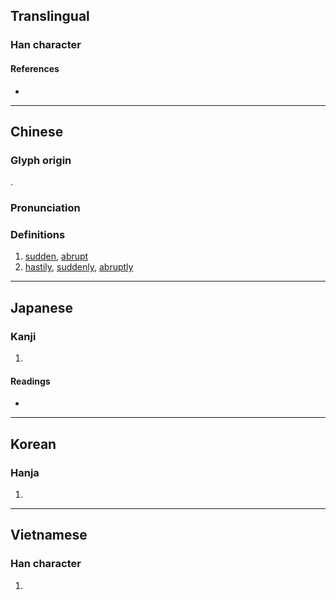 {{character info/new}}
==Translingual==

===Han character===
{{Han char|rn=9|rad=人|as=08|sn=10|four=27234|canj=OLOK|ids=⿲亻丨⿱夂犬(GJK),⿲亻丨⿱攵犬(HT)}}

====References====
* {{Han ref|kx=0107.220|dkj=00762|dj=0229.020|hdz=10175.060|uh=500F|ud=20495|bh=B0BF|bd=45247}}

----

==Chinese==
{{zh-forms}}

===Glyph origin===
{{Han etym}}
{{Han compound|攸|犬|ls=psc}}.

===Pronunciation===
{{zh-pron
|m=shū
|c=suk1
|mc=y
|oc=y
|ma=
|cat=a,adv
}}

===Definitions===
{{zh-hanzi}}

# [[sudden]], [[abrupt]]
# [[hastily]], [[suddenly]], [[abruptly]]

----

==Japanese==

===Kanji===
{{ja-kanji|grade=|rs=人08}}

# {{defn|lang=ja|sort=人08}}

====Readings====
* {{ja-readings|on=[[しゅく]] (shuku)|kun=[[たちまち]] (tachimachi)}}

----

==Korean==

===Hanja===
{{ko-hanja|hangeul=[[숙]]|rv=suk|mr=suk}}

# {{defn|lang=ko|sort=人08}}

----

==Vietnamese==

===Han character===
{{vi-hantu|thúc|rs=人08}}

# {{defn|lang=vi|sort=人08}}
